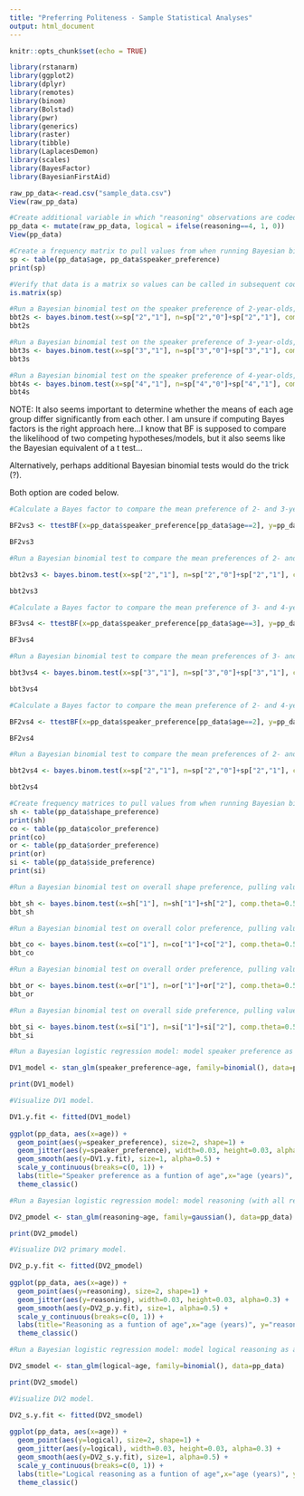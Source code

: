 ```yaml
---
title: "Preferring Politeness - Sample Statistical Analyses"
output: html_document
---
```


```r
knitr::opts_chunk$set(echo = TRUE)
```

```r
library(rstanarm)
library(ggplot2)
library(dplyr)
library(remotes)
library(binom)
library(Bolstad)
library(pwr)
library(generics)
library(raster)
library(tibble)
library(LaplacesDemon)
library(scales)
library(BayesFactor)
library(BayesianFirstAid)
```

```r
raw_pp_data<-read.csv("sample_data.csv")
View(raw_pp_data)
```

```r
#Create additional variable in which "reasoning" observations are coded as 1 = logical reasoning and 0 = other reasoning.
pp_data <- mutate(raw_pp_data, logical = ifelse(reasoning==4, 1, 0))
View(pp_data)
```

```r
#Create a frequency matrix to pull values from when running Bayesian binomial tests.
sp <- table(pp_data$age, pp_data$speaker_preference)
print(sp)
```

```r
#Verify that data is a matrix so values can be called in subsequent code.
is.matrix(sp)
```
```r
#Run a Bayesian binomial test on the speaker preference of 2-year-olds, pulling values from frequency matrix.(Bayesian binomial tests determine whether the proportion of participants who prefer a polite speaker differs from chance.)
bbt2s <- bayes.binom.test(x=sp["2","1"], n=sp["2","0"]+sp["2","1"], comp.theta=0.5, cred.mass=0.95)
bbt2s
```



```r
#Run a Bayesian binomial test on the speaker preference of 3-year-olds, pulling values from frequency matrix.
bbt3s <- bayes.binom.test(x=sp["3","1"], n=sp["3","0"]+sp["3","1"], comp.theta=0.5, cred.mass=0.95)
bbt3s
```

```r
#Run a Bayesian binomial test on the speaker preference of 4-year-olds, pulling values from frequency matrix.
bbt4s <- bayes.binom.test(x=sp["4","1"], n=sp["4","0"]+sp["4","1"], comp.theta=0.5, cred.mass=0.95)
bbt4s
```

NOTE: It also seems important to determine whether the means of each age group differ significantly from each other. I am unsure if computing Bayes factors is the right approach here...I know that BF is supposed to compare the likelihood of two competing hypotheses/models, but it also seems like the Bayesian equivalent of a t test...

Alternatively, perhaps additional Bayesian binomial tests would do the trick (?).

Both option are coded below.

```r
#Calculate a Bayes factor to compare the mean preference of 2- and 3-year olds.

BF2vs3 <- ttestBF(x=pp_data$speaker_preference[pp_data$age==2], y=pp_data$speaker_preference[pp_data$age==3], paired=FALSE)

BF2vs3
```

```r
#Run a Bayesian binomial test to compare the mean preferences of 2- and 3-year-olds. 

bbt2vs3 <- bayes.binom.test(x=sp["2","1"], n=sp["2","0"]+sp["2","1"], comp.theta=mean(pp_data$speaker_preference[pp_data$age==3]), cred.mass=0.95)

bbt2vs3
```

```r
#Calculate a Bayes factor to compare the mean preference of 3- and 4-year olds.

BF3vs4 <- ttestBF(x=pp_data$speaker_preference[pp_data$age==3], y=pp_data$speaker_preference[pp_data$age==4], paired=FALSE)

BF3vs4
```

```r
#Run a Bayesian binomial test to compare the mean preferences of 3- and 4-year-olds. 

bbt3vs4 <- bayes.binom.test(x=sp["3","1"], n=sp["3","0"]+sp["3","1"], comp.theta=mean(pp_data$speaker_preference[pp_data$age==4]), cred.mass=0.95)

bbt3vs4
```

```r
#Calculate a Bayes factor to compare the mean preference of 2- and 4-year olds.

BF2vs4 <- ttestBF(x=pp_data$speaker_preference[pp_data$age==2], y=pp_data$speaker_preference[pp_data$age==4], paired=FALSE)

BF2vs4
```

```r
#Run a Bayesian binomial test to compare the mean preferences of 2- and 4-year-olds. 

bbt2vs4 <- bayes.binom.test(x=sp["2","1"], n=sp["2","0"]+sp["2","1"], comp.theta=mean(pp_data$speaker_preference[pp_data$age==4]), cred.mass=0.95)

bbt2vs4
```

```r
#Create frequency matrices to pull values from when running Bayesian binomial tests
sh <- table(pp_data$shape_preference)
print(sh)
co <- table(pp_data$color_preference)
print(co)
or <- table(pp_data$order_preference)
print(or)
si <- table(pp_data$side_preference)
print(si)
```

```r
#Run a Bayesian binomial test on overall shape preference, pulling values from frequency matrix.

bbt_sh <- bayes.binom.test(x=sh["1"], n=sh["1"]+sh["2"], comp.theta=0.5, cred.mass=0.95)
bbt_sh
```

```r
#Run a Bayesian binomial test on overall color preference, pulling values from frequency matrix.

bbt_co <- bayes.binom.test(x=co["1"], n=co["1"]+co["2"], comp.theta=0.5, cred.mass=0.95)
bbt_co
```

```r
#Run a Bayesian binomial test on overall order preference, pulling values from frequency matrix.

bbt_or <- bayes.binom.test(x=or["1"], n=or["1"]+or["2"], comp.theta=0.5, cred.mass=0.95)
bbt_or
```

```r
#Run a Bayesian binomial test on overall side preference, pulling values from frequency matrix.

bbt_si <- bayes.binom.test(x=si["1"], n=si["1"]+si["2"], comp.theta=0.5, cred.mass=0.95)
bbt_si
```

```r
#Run a Bayesian logistic regression model: model speaker preference as a function of age.

DV1_model <- stan_glm(speaker_preference~age, family=binomial(), data=pp_data)

print(DV1_model)
```

```r
#Visualize DV1 model.

DV1.y.fit <- fitted(DV1_model)
  
ggplot(pp_data, aes(x=age)) +
  geom_point(aes(y=speaker_preference), size=2, shape=1) +
  geom_jitter(aes(y=speaker_preference), width=0.03, height=0.03, alpha=0.3) +
  geom_smooth(aes(y=DV1.y.fit), size=1, alpha=0.5) +
  scale_y_continuous(breaks=c(0, 1)) +
  labs(title="Speaker preference as a funtion of age",x="age (years)", y="speaker preference") +
  theme_classic()
```
```r
#Run a Bayesian logistic regression model: model reasoning (with all reasoning levels) as a function of age.

DV2_pmodel <- stan_glm(reasoning~age, family=gaussian(), data=pp_data)

print(DV2_pmodel)
```

```r
#Visualize DV2 primary model.

DV2_p.y.fit <- fitted(DV2_pmodel)
  
ggplot(pp_data, aes(x=age)) +
  geom_point(aes(y=reasoning), size=2, shape=1) +
  geom_jitter(aes(y=reasoning), width=0.03, height=0.03, alpha=0.3) +
  geom_smooth(aes(y=DV2_p.y.fit), size=1, alpha=0.5) +
  scale_y_continuous(breaks=c(0, 1)) +
  labs(title="Reasoning as a funtion of age",x="age (years)", y="reasoning") +
  theme_classic()
```

```r
#Run a Bayesian logistic regression model: model logical reasoning as a function of age.

DV2_smodel <- stan_glm(logical~age, family=binomial(), data=pp_data)

print(DV2_smodel)
```

```r
#Visualize DV2 model.

DV2_s.y.fit <- fitted(DV2_smodel)
  
ggplot(pp_data, aes(x=age)) +
  geom_point(aes(y=logical), size=2, shape=1) +
  geom_jitter(aes(y=logical), width=0.03, height=0.03, alpha=0.3) +
  geom_smooth(aes(y=DV2_s.y.fit), size=1, alpha=0.5) +
  scale_y_continuous(breaks=c(0, 1)) +
  labs(title="Logical reasoning as a funtion of age",x="age (years)", y="logical reasoning") +
  theme_classic()
```
